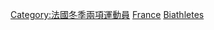 [[Category:法國冬季兩項運動員|Category:法國冬季兩項運動員]]
[[Category:各國奧運冬季兩項運動員|France]]
[[Category:法国冬季奥运运动员|Biathletes]]